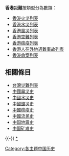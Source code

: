 '''香港災難'''按類型分為數類：
*[[香港火災列表|香港火災列表]]
*[[香港水災|香港水災列表]]
*[[香港風災列表|香港風災列表]]
*[[香港航空事故列表|香港空難列表]]
*[[香港瘟疫列表|香港瘟疫列表]]
*[[香港人在外地遇難事故列表|香港人在外地遇難事故列表]]
*[[香港命案列表|香港命案列表]]

==相關條目==
*[[台灣災難列表|台灣災難列表]]
*[[中國旱災史|中國旱災史]]
*[[中國水災史|中國水災史]]
*[[中國蝗災史|中國蝗災史]]
*[[中國瘟疫史|中國瘟疫史]]
*[[中國流民史|中國流民史]]
*[[中国地震列表|中国地震史]]
*[[中国矿难列表|中国矿难史]]
{{-}}
{{Hong_Kong_topics}}
[[category:香港災難列表|*]]
[[Category:各主题中国历史|Category:各主题中国历史]]